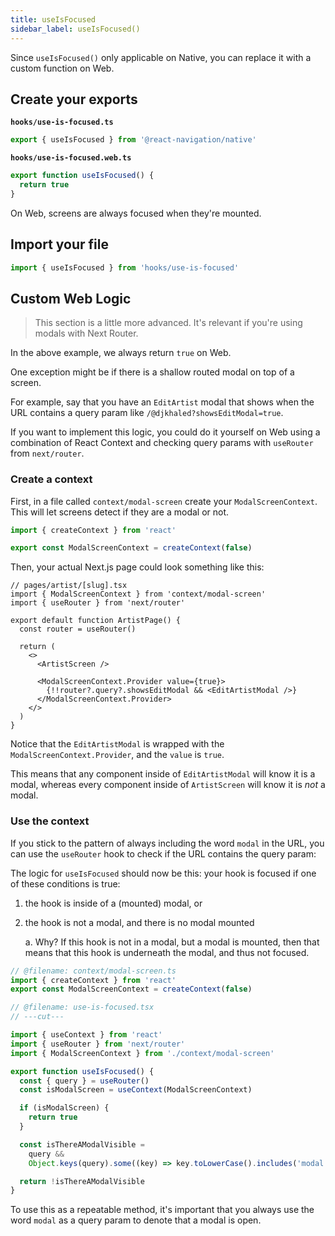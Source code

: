 ```yaml
---
title: useIsFocused
sidebar_label: useIsFocused()
---
```


Since `useIsFocused()` only applicable on Native, you can replace it with a custom function on Web.

## Create your exports

**`hooks/use-is-focused.ts`**

```ts twoslash
export { useIsFocused } from '@react-navigation/native'
```

**`hooks/use-is-focused.web.ts`**

```ts twoslash
export function useIsFocused() {
  return true
}
```

On Web, screens are always focused when they're mounted.

## Import your file

```ts
import { useIsFocused } from 'hooks/use-is-focused'
```

## Custom Web Logic

> This section is a little more advanced. It's relevant if you're using modals with Next Router.

In the above example, we always return `true` on Web.

One exception might be if there is a shallow routed modal on top of a screen.

For example, say that you have an `EditArtist` modal that shows when the URL contains a query param like `/@djkhaled?showsEditModal=true`.

If you want to implement this logic, you could do it yourself on Web using a combination of React Context and checking query params with `useRouter` from `next/router`.

### Create a context

First, in a file called `context/modal-screen` create your `ModalScreenContext`. This will let screens detect if they are a modal or not.

```ts twoslash
import { createContext } from 'react'

export const ModalScreenContext = createContext(false)
```

Then, your actual Next.js page could look something like this:

```tsx
// pages/artist/[slug].tsx
import { ModalScreenContext } from 'context/modal-screen'
import { useRouter } from 'next/router'

export default function ArtistPage() {
  const router = useRouter()

  return (
    <>
      <ArtistScreen />

      <ModalScreenContext.Provider value={true}>
        {!!router?.query?.showsEditModal && <EditArtistModal />}
      </ModalScreenContext.Provider>
    </>
  )
}
```

Notice that the `EditArtistModal` is wrapped with the `ModalScreenContext.Provider`, and the `value` is `true`.

This means that any component inside of `EditArtistModal` will know it is a modal, whereas every component inside of `ArtistScreen` will know it is _not_ a modal.

### Use the context

If you stick to the pattern of always including the word `modal` in the URL, you can use the `useRouter` hook to check if the URL contains the query param:

The logic for `useIsFocused` should now be this: your hook is focused if one of these conditions is true:

1. the hook is inside of a (mounted) modal, or
2. the hook is not a modal, and there is no modal mounted
   
   a. Why? If this hook is not in a modal, but a modal is mounted, then that means that this hook is underneath the modal, and thus not focused.

```ts twoslash
// @filename: context/modal-screen.ts
import { createContext } from 'react'
export const ModalScreenContext = createContext(false)

// @filename: use-is-focused.tsx
// ---cut---

import { useContext } from 'react'
import { useRouter } from 'next/router'
import { ModalScreenContext } from './context/modal-screen'

export function useIsFocused() {
  const { query } = useRouter()
  const isModalScreen = useContext(ModalScreenContext)

  if (isModalScreen) {
    return true
  }

  const isThereAModalVisible =
    query &&
    Object.keys(query).some((key) => key.toLowerCase().includes('modal'))

  return !isThereAModalVisible
}
```

To use this as a repeatable method, it's important that you always use the word `modal` as a query param to denote that a modal is open.
